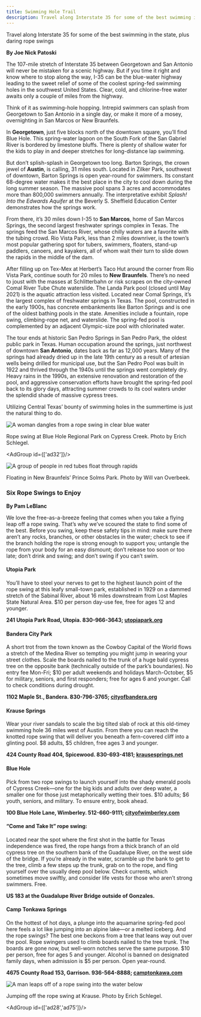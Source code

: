 ```yaml
---
title: Swimming Hole Trail
description: Travel along Interstate 35 for some of the best swimming in the state, plus daring rope swings
---
```


<PageDescription>

Travel along Interstate 35 for some of the best swimming in the state, plus daring rope swings

</PageDescription>

**By Joe Nick Patoski**

<Row>
<Column colSm={12} colMd={4} colLg={8}>

The 107-mile stretch of Interstate 35 between Georgetown and San Antonio will never be mistaken for a scenic highway. But if you time it right and know where to stop along the way, I-35 can be the blue-water highway leading to the sweet relief of some of the coolest spring-fed swimming holes in the southwest United States. Clear, cold, and chlorine-free water awaits only a couple of miles from the highway.

Think of it as swimming-hole hopping. Intrepid swimmers can splash from Georgetown to San Antonio in a single day, or make it more of a mosey, overnighting in San Marcos or New Braunfels.

In **Georgetown**, just five blocks north of the downtown square, you’ll find Blue Hole. This spring-water lagoon on the South Fork of the San Gabriel River is bordered by limestone bluffs. There is plenty of shallow water for the kids to play in and deeper stretches for long-distance lap swimming.

But don’t splish-splash in Georgetown too long. Barton Springs, the crown jewel of **Austin**, is calling, 31 miles south. Located in Zilker Park, southwest of downtown, Barton Springs is open year-round for swimmers. Its constant 68-degree water makes it the best place in the city to cool down during the long summer season. The massive pool spans 3 acres and accommodates more than 800,000 swimmers annually. The interpretative exhibit _Splash! Into the Edwards Aquifer_ at the Beverly S. Sheffield Education Center demonstrates how the springs work.

From there, it’s 30 miles down I-35 to **San Marcos**, home of San Marcos Springs, the second largest freshwater springs complex in Texas. The springs feed the San Marcos River, whose chilly waters are a favorite with the tubing crowd. Rio Vista Park, less than 2 miles downriver, is the town’s most popular gathering spot for tubers, swimmers, floaters, stand-up paddlers, canoers, and kayakers, all of whom wait their turn to slide down the rapids in the middle of the dam.

After filling up on Tex-Mex at Herbert’s Taco Hut around the corner from Rio Vista Park, continue south for 20 miles to **New Braunfels**. There’s no need to joust with the masses at Schlitterbahn or risk scrapes on the city-owned Comal River Tube Chute waterslide. The Landa Park pool (closed until May 2021) is the aquatic attraction less visited. Located near Comal Springs, it’s the largest complex of freshwater springs in Texas. The pool, constructed in the early 1900s, has concrete embankments like Barton Springs and is one of the oldest bathing pools in the state. Amenities include a fountain, rope swing, climbing-rope net, and waterslide. The spring-fed pool is complemented by an adjacent Olympic-size pool with chlorinated water.

The tour ends at historic San Pedro Springs in San Pedro Park, the oldest public park in Texas. Human occupation around the springs, just northwest of downtown **San Antonio**, dates back as far as 12,000 years. Many of the springs had already dried up in the late 19th century as a result of artesian wells being drilled for municipal use, but the San Pedro Pool was built in 1922 and thrived through the 1940s until the springs went completely dry. Heavy rains in the 1990s, an extensive renovation and restoration of the pool, and aggressive conservation efforts have brought the spring-fed pool back to its glory days, attracting summer crowds to its cool waters under the splendid shade of massive cypress trees.

Utilizing Central Texas’ bounty of swimming holes in the summertime is just the natural thing to do.

</Column>

<Column colSm={12} colMd={4} colLg={4}>

![A woman dangles from a rope swing in clear blue water](images/rope-swing-blue-hole.jpg)
<Caption>Rope swing at Blue Hole Regional Park on Cypress Creek. Photo by Erich Schlegel.</Caption>

<AdGroup id={['ad32']}/>

</Column>

</Row>

<Row>

<Column colSm={12} colMd={4} colLg={4}>

![A group of people in red tubes float through rapids](images/floating-new-braunfels.jpg)
<Caption>Floating in New Braunfels’ Prince Solms Park. Photo by Will van Overbeek.</Caption>

</Column>

<Column colSm={12} colMd={4} colLg={4}>
<AdGroup id={['ad24','ad67','ad25']}/>
</Column>

</Row>

<Row>

<Column colSm={12} colMd={6} colLg={8}>

### Six Rope Swings to Enjoy

**By Pam LeBlanc**

We love the free-as-a-breeze feeling that comes when you take a flying leap off a rope swing. That’s why we’ve scoured the state to find some of the best. Before you swing, keep these safety tips in mind: make sure there aren’t any rocks, branches, or other obstacles in the water; check to see if the branch holding the rope is strong enough to support you; untangle the rope from your body for an easy dismount; don’t release too soon or too late; don’t drink and swing; and don’t swing if you can’t swim. 

#### Utopia Park

You’ll have to steel your nerves to get to the highest launch point of the rope swing at this leafy small-town park, established in 1929 on a dammed stretch of the Sabinal River, about 16 miles downstream from Lost Maples State Natural Area. $10 per person day-use fee, free for ages 12 and younger. 

**241 Utopia Park Road, Utopia. 830-966-3643; [utopiapark.org](http://utopiapark.org)**

#### Bandera City Park

A short trot from the town known as the Cowboy Capital of the World flows a stretch of the Medina River so tempting you might jump in wearing your street clothes. Scale the boards nailed to the trunk of a huge bald cypress tree on the opposite bank (technically outside of the park’s boundaries). No entry fee Mon-Fri; $10 per adult weekends and holidays March-October, $5 for military, seniors, and first responders; free for ages 6 and younger. Call to check conditions during drought. 

**1102 Maple St., Bandera. 830-796-3765; [cityofbandera.org](http://cityofbandera.org)**

#### Krause Springs

Wear your river sandals to scale the big tilted slab of rock at this old-timey swimming hole 36 miles west of Austin. From there you can reach the knotted rope swing that will deliver you beneath a fern-covered cliff into a glinting pool. $8 adults, $5 children, free ages 3 and younger. 

**424 County Road 404, Spicewood. 830-693-4181; [krausesprings.net](http://krausesprings.net)**

#### Blue Hole

Pick from two rope swings to launch yourself into the shady emerald pools of Cypress Creek—one for the big kids and adults over deep water, a smaller one for those just metaphorically wetting their toes. $10 adults; $6 youth, seniors, and military. To ensure entry, book ahead. 

**100 Blue Hole Lane, Wimberley. 512-660-9111; [cityofwimberley.com](http://cityofwimberley.com)**

#### “Come and Take It” rope swing: 

Located near the spot where the first shot in the battle for Texas independence was fired, the rope hangs from a thick branch of an old cypress tree on the southern bank of the Guadalupe River, on the west side of the bridge. If you’re already in the water, scramble up the bank to get to the tree, climb a few steps up the trunk, grab on to the rope, and fling yourself over the usually deep pool below. Check currents, which sometimes move swiftly, and consider life vests for those who aren’t strong swimmers. Free. 

**US 183 at the Guadalupe River Bridge outside of Gonzales.**

#### Camp Tonkawa Springs

On the hottest of hot days, a plunge into the aquamarine spring-fed pool here feels a lot like jumping into an alpine lake—or a melted iceberg. And the rope swings? The best one beckons from a tree that leans way out over the pool. Rope swingers used to climb boards nailed to the tree trunk. The boards are gone now, but well-worn notches serve the same purpose. $10 per person, free for ages 5 and younger. Alcohol is banned on designated family days, when admission is $5 per person. Open year-round. 

**4675 County Road 153, Garrison. 936-564-8888; [camptonkawa.com](http://camptonkawa.com)**

</Column>

<Column colSm={12} colMd={2} colLg={4}>

![A man leaps off of a rope swing into the water below](images/rope-swing-krause-springs.jpg)
<Caption>Jumping off the rope swing at Krause. Photo by Erich Schlegel.</Caption>

<AdGroup id={['ad28','ad75']}/>

</Column>

</Row>

<Row>
<Column colSm={12} colMd={5} colLg={6}>

</Column>
</Row>